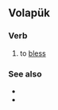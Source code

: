 ==Volapük==

===Verb===
{{head|vo|verb}}

# to [[bless]]

===See also===
* {{l|vo|leloboyn}}
* {{l|vo|lelobön}}